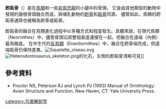 {{noteTA|1=zh-hans:跖;zh-hant:蹠}}
'''跗跖骨'''（{{lang-en|tarsometatarsus}}）是在[[鳥類|鳥類]]和一些[[恐龙|非鳥恐龍]]的小腿中的骨頭。 它是由其他類型的動物中發現的幾根骨頭融合而成，與哺乳動物的[[跗骨|跗骨]]和[[蹠骨|跖骨]]同源。 儘管如此，鳥類的跗跖骨通常也被稱為跗骨或跖骨。

跗跖骨的融合在鳥類進化過程中以多種方式和程度發生。具體來說，在現代鳥類（Neornithes）中，儘管骨頭沿其整個長度連接在一起，但融合在遠端（內側）最為徹底。 在中生代的[[反鳥類|反鳥類]]（Enantiornithes）中，融合在跗骨端完成，但遠端跖骨仍保持差異。[[File:Squelette_oiseau.svg|thumb]][[File:Heterodontosaurus_skeleton.png|thumb]]的化石，左側的跗跖骨清晰可見]]
== 參考資料 ==

*Proctor NS, Peterson RJ and Lynch PJ (1993) Manual of Ornithology: Avian Structure and Function. New Haven, CT: Yale University Press.

{{anatomy-stub}}
[[category:鸟类解剖学|category:鸟类解剖学]]
